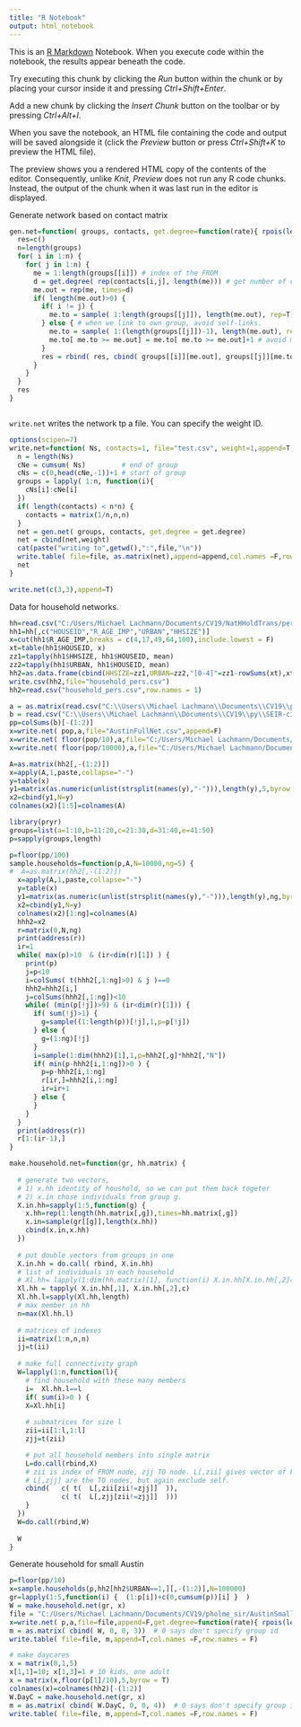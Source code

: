 ---
title: "R Notebook"
output: html_notebook
---

This is an [R Markdown](http://rmarkdown.rstudio.com) Notebook. When you execute code within the notebook, the results appear beneath the code. 

Try executing this chunk by clicking the *Run* button within the chunk or by placing your cursor inside it and pressing *Ctrl+Shift+Enter*. 

Add a new chunk by clicking the *Insert Chunk* button on the toolbar or by pressing *Ctrl+Alt+I*.

When you save the notebook, an HTML file containing the code and output will be saved alongside it (click the *Preview* button or press *Ctrl+Shift+K* to preview the HTML file).

The preview shows you a rendered HTML copy of the contents of the editor. Consequently, unlike *Knit*, *Preview* does not run any R code chunks. Instead, the output of the chunk when it was last run in the editor is displayed.



Generate network based on contact matrix

```{r}
gen.net=function( groups, contacts, get.degree=function(rate){ rpois(length(rate),rate*6)} ) {
  res=c()
  n=length(groups)
  for( i in 1:n) {
    for( j in 1:n) {
      me = 1:length(groups[[i]]) # index of the FROM
      d = get.degree( rep(contacts[i,j], length(me))) # get number of contacts each should have
      me.out = rep(me, times=d) 
      if( length(me.out)>0) {
        if( i != j) {
          me.to = sample( 1:length(groups[[j]]), length(me.out), rep=T) # get index of TO
        } else { # when we link to own group, avoid self-links.
          me.to = sample( 1:(length(groups[[j]])-1), length(me.out), rep=T) # n-1, don't chose me
          me.to[ me.to >= me.out] = me.to[ me.to >= me.out]+1 # avoid me.to.i
        }
        res = rbind( res, cbind( groups[[i]][me.out], groups[[j]][me.to], i, j ))
      }
    }
  }
  res
}



```


`write.net` writes the network tp a file. You can specify the weight ID. 

```{r}
options(scipen=7)
write.net=function( Ns, contacts=1, file="test.csv", weight=1,append=T,get.degree=function(rate){ rpois(length(rate),rate*6)}) {
  n = length(Ns)
  cNe = cumsum( Ns)         # end of group
  cNs = c(0,head(cNe,-1))+1 # start of group
  groups = lapply( 1:n, function(i){
    cNs[i]:cNe[i]
  })
  if( length(contacts) < n*n) {
    contacts = matrix(1/n,n,n) 
  }
  net = gen.net( groups, contacts, get.degree = get.degree)
  net = cbind(net,weight)
  cat(paste("writing to",getwd(),":",file,"\n"))
  write.table( file=file, as.matrix(net),append=append,col.names =F,row.names = F)
  net
}
```


```{r}
write.net(c(3,3),append=T)
```

Data for household networks.
```{r}
hh=read.csv("C:/Users/Michael Lachmann/Documents/CV19/NatHHoldTrans/perpub.csv",as.is=T)
hh1=hh[,c("HOUSEID","R_AGE_IMP","URBAN","HHSIZE")]
x=cut(hh1$R_AGE_IMP,breaks = c(4,17,49,64,100),include.lowest = F)
xt=table(hh1$HOUSEID, x)
zz1=tapply(hh1$HHSIZE, hh1$HOUSEID, mean)
zz2=tapply(hh1$URBAN, hh1$HOUSEID, mean)
hh2=as.data.frame(cbind(HHSIZE=zz1,URBAN=zz2,"[0-4]"=zz1-rowSums(xt),xt))
write.csv(hh2,file="household_pers.csv")
hh2=read.csv("household_pers.csv",row.names = 1)
```


```{r}
a = as.matrix(read.csv("C:\\Users\\Michael Lachmann\\Documents\\CV19\\py\\SEIR-city\\data\\Excel Data\\Contact Matrix - 5 age groups.csv"))
b = read.csv("C:\\Users\\Michael Lachmann\\Documents\\CV19\\py\\SEIR-city\\data\\Austin Data\\AustinMSA Population - 5 age groups.csv")
pp=colSums(b)[-(1:2)]
x=write.net( pop,a,file="AustinFullNet.csv",append=F)
x=write.net( floor(pop/10),a,file="C:/Users/Michael Lachmann/Documents/CV19/pholme_sir/AustinSmallNet6.csv",append=F)
x=write.net( floor(pop/10000),a,file="C:/Users/Michael Lachmann/Documents/CV19/pholme_sir/AustinTinyNet6.csv",append=F)
```


```{r}
A=as.matrix(hh2[,-(1:2)])
x=apply(A,1,paste,collapse="-")
y=table(x)
y1=matrix(as.numeric(unlist(strsplit(names(y),"-"))),length(y),5,byrow = T)
x2=cbind(y1,N=y)
colnames(x2)[1:5]=colnames(A)
```


```{r}
library(pryr)
groups=list(a=1:10,b=11:20,c=21:30,d=31:40,e=41:50)
p=sapply(groups,length)

p=floor(pp/100)
sample.households=function(p,A,N=10000,ng=5) {
#  A=as.matrix(hh2[,-(1:2)])
  x=apply(A,1,paste,collapse="-")
  y=table(x)
  y1=matrix(as.numeric(unlist(strsplit(names(y),"-"))),length(y),ng,byrow = T)
  x2=cbind(y1,N=y)
  colnames(x2)[1:ng]=colnames(A)
  hhh2=x2
  r=matrix(0,N,ng)
  print(address(r))
  ir=1
  while( max(p)>10  & (ir<dim(r)[1]) ) {
    print(p)
    j=p<10
    i=colSums( t(hhh2[,1:ng]>0) & j )==0
    hhh2=hhh2[i,]
    j=colSums(hhh2[,1:ng])<10
    while( (min(p[!j])>9) & (ir<dim(r)[1])) {
      if( sum(!j)>1) {
        g=sample((1:length(p))[!j],1,p=p[!j])
      } else {
        g=(1:ng)[!j]
      }
      i=sample(1:dim(hhh2)[1],1,p=hhh2[,g]*hhh2[,"N"])
      if( min(p-hhh2[i,1:ng])>0 ) {
        p=p-hhh2[i,1:ng]
        r[ir,]=hhh2[i,1:ng]
        ir=ir+1
      } else {
      }
    }
  }
  print(address(r))
  r[1:(ir-1),]
}

```


```{r}


make.household.net=function(gr, hh.matrix) {
  
  # generate two vectors, 
  # 1) x.hh identity of houshold, so we can put them back togeter 
  # 2) x.in chose individuals from group g.
  X.in.hh=sapply(1:5,function(g) {
    x.hh=rep(1:length(hh.matrix[,g]),times=hh.matrix[,g])
    x.in=sample(gr[[g]],length(x.hh))
    cbind(x.in,x.hh)
  })
  
  # put double vectors from groups in one 
  X.in.hh = do.call( rbind, X.in.hh)
  # list of individuals in each household
  # Xl.hh= lapply(1:dim(hh.matrix)[1], function(i) X.in.hh[X.in.hh[,2]==i,1] )
  Xl.hh = tapply( X.in.hh[,1], X.in.hh[,2],c)
  Xl.hh.l=sapply(Xl.hh,length)
  # max member in hh
  n=max(Xl.hh.l)
  
  # matrices of indexes
  ii=matrix(1:n,n,n)
  jj=t(ii)
  
  # make full connectivity graph
  W=lapply(1:n,function(l){
    # find household with these many members
    i=  Xl.hh.l==l
    if( sum(i)>0 ) {
    X=Xl.hh[i]
    
    # submatrices for size l
    zii=ii[1:l,1:l]
    zjj=t(zii)

    # put all household members into single matrix
    L=do.call(rbind,X)
    # zii is index of FROM node, zjj TO node. L[,zii] gives vector of FROM nodes, but exclude connection with self.
    # L[,zjj] are the TO nodes, but again exclude self.
    cbind(   c( t(  L[,zii[zii!=zjj]]  )),
             c( t(  L[,zjj[zii!=zjj]]  )))
    }
  })
  W=do.call(rbind,W)
  
  W
}


```



Generate household for small Austin

```{r}
p=floor(pp/10)
x=sample.households(p,hh2[hh2$URBAN==1,][,-(1:2)],N=100000)
gr=lapply(1:5,function(i) {  (1:p[i])+c(0,cumsum(p))[i] }  ) 
W = make.household.net(gr, x)
file = "C:/Users/Michael Lachmann/Documents/CV19/pholme_sir/AustinSmall10Net10.csv"
x=write.net( p,a,file=file,append=F,get.degree=function(rate){ rpois(length(rate),rate*10)})
m = as.matrix( cbind( W, 0, 0, 3))  # 0 says don't specify group id
write.table( file=file, m,append=T,col.names =F,row.names = F)

# make daycares
x = matrix(0,1,5)
x[1,1]=10; x[1,3]=1 # 10 kids, one adult
x = matrix(x,floor(p[1]/10),5,byrow = T)
colnames(x)=colnames(hh2)[-(1:2)]
W.DayC = make.household.net(gr, x)
m = as.matrix( cbind( W.DayC, 0, 0, 4))  # 0 says don't specify group id
write.table( file=file, m,append=T,col.names =F,row.names = F)



```





